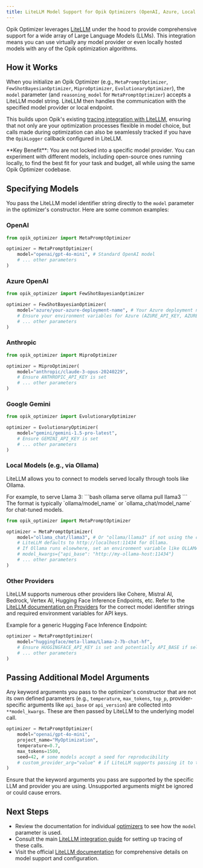 ```yaml
---
title: LiteLLM Model Support for Opik Optimizers (OpenAI, Azure, Local Models)
---
```


Opik Optimizer leverages [LiteLLM](https://litellm.ai/) under the hood to provide comprehensive support for a wide array of Large Language Models (LLMs). This integration means you can use virtually any model provider or even locally hosted models with any of the Opik optimization algorithms.

## How it Works

When you initialize an Opik Optimizer (e.g., `MetaPromptOptimizer`, `FewShotBayesianOptimizer`, `MiproOptimizer`, `EvolutionaryOptimizer`), the `model` parameter (and `reasoning_model` for `MetaPromptOptimizer`) accepts a LiteLLM model string. LiteLLM then handles the communication with the specified model provider or local endpoint.

This builds upon Opik's existing [tracing integration with LiteLLM](/tracing/integrations/litellm), ensuring that not only are your optimization processes flexible in model choice, but calls made during optimization can also be seamlessly tracked if you have the `OpikLogger` callback configured in LiteLLM.

<Info>
  **Key Benefit**: You are not locked into a specific model provider. You can experiment with different models, including open-source ones running locally, to find the best fit for your task and budget, all while using the same Opik Optimizer codebase.
</Info>

## Specifying Models

You pass the LiteLLM model identifier string directly to the `model` parameter in the optimizer's constructor. Here are some common examples:

### OpenAI
```python {pytest_codeblocks_skip=true}
from opik_optimizer import MetaPromptOptimizer

optimizer = MetaPromptOptimizer(
    model="openai/gpt-4o-mini", # Standard OpenAI model
    # ... other parameters
)
```

### Azure OpenAI
```python {pytest_codeblocks_skip=true}
from opik_optimizer import FewShotBayesianOptimizer

optimizer = FewShotBayesianOptimizer(
    model="azure/your-azure-deployment-name", # Your Azure deployment name
    # Ensure your environment variables for Azure (AZURE_API_KEY, AZURE_API_BASE, AZURE_API_VERSION) are set
    # ... other parameters
)
```

### Anthropic
```python {pytest_codeblocks_skip=true}
from opik_optimizer import MiproOptimizer

optimizer = MiproOptimizer(
    model="anthropic/claude-3-opus-20240229",
    # Ensure ANTHROPIC_API_KEY is set
    # ... other parameters
)
```

### Google Gemini
```python {pytest_codeblocks_skip=true}
from opik_optimizer import EvolutionaryOptimizer

optimizer = EvolutionaryOptimizer(
    model="gemini/gemini-1.5-pro-latest",
    # Ensure GEMINI_API_KEY is set
    # ... other parameters
)
```

### Local Models (e.g., via Ollama)
LiteLLM allows you to connect to models served locally through tools like Ollama.

<Steps>
<Step title="Ensure Ollama is running and the model is served">
  For example, to serve Llama 3:
  ```bash
  ollama serve
  ollama pull llama3
  ```
</Step>
<Step title="Use the LiteLLM convention for Ollama models">
  The format is typically `ollama/model_name` or `ollama_chat/model_name` for chat-tuned models.

  ```python {pytest_codeblocks_skip=true}
  from opik_optimizer import MetaPromptOptimizer

  optimizer = MetaPromptOptimizer(
      model="ollama_chat/llama3", # Or "ollama/llama3" if not using the chat API specifically
      # LiteLLM defaults to http://localhost:11434 for Ollama. 
      # If Ollama runs elsewhere, set an environment variable like OLLAMA_API_BASE_URL or pass api_base in model_kwargs
      # model_kwargs={"api_base": "http://my-ollama-host:11434"}
      # ... other parameters
  )
  ```
</Step>
</Steps>

### Other Providers
LiteLLM supports numerous other providers like Cohere, Mistral AI, Bedrock, Vertex AI, Hugging Face Inference Endpoints, etc. Refer to the [LiteLLM documentation on Providers](https://docs.litellm.ai/docs/providers) for the correct model identifier strings and required environment variables for API keys.

Example for a generic Hugging Face Inference Endpoint:
```python {pytest_codeblocks_skip=true}
optimizer = MetaPromptOptimizer(
    model="huggingface/meta-llama/Llama-2-7b-chat-hf",
    # Ensure HUGGINGFACE_API_KEY is set and potentially API_BASE if self-hosted
    # ... other parameters
)
```

## Passing Additional Model Arguments

Any keyword arguments you pass to the optimizer's constructor that are not its own defined parameters (e.g., `temperature`, `max_tokens`, `top_p`, provider-specific arguments like `api_base` or `api_version`) are collected into `**model_kwargs`. These are then passed by LiteLLM to the underlying model call.

```python {pytest_codeblocks_skip=true}
optimizer = MetaPromptOptimizer(
    model="openai/gpt-4o-mini",
    project_name="MyOptimization",
    temperature=0.7,
    max_tokens=1500,
    seed=42, # some models accept a seed for reproducibility
    # custom_provider_arg="value" # if LiteLLM supports passing it to the provider
)
```

<Warning>
  Ensure that the keyword arguments you pass are supported by the specific LLM and provider you are using. Unsupported arguments might be ignored or could cause errors.
</Warning>

## Next Steps
- Review the documentation for individual [optimizers](/agent_optimization/overview#optimization-algorithms) to see how the `model` parameter is used.
- Consult the main [LiteLLM integration guide](/tracing/integrations/litellm) for setting up tracing of these calls.
- Visit the official [LiteLLM documentation](https://docs.litellm.ai/) for comprehensive details on model support and configuration. 